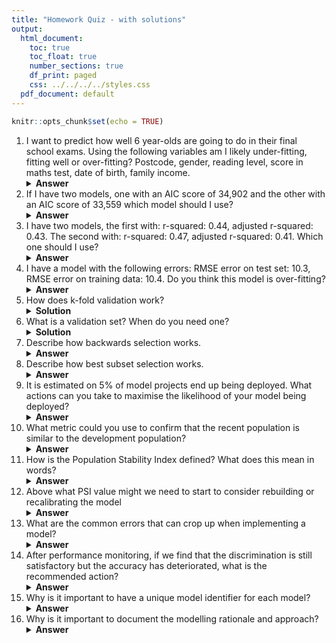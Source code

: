 ```yaml
---
title: "Homework Quiz - with solutions"
output:
  html_document:
    toc: true
    toc_float: true
    number_sections: true
    df_print: paged
    css: ../../../../styles.css
  pdf_document: default
---
```


```r
knitr::opts_chunk$set(echo = TRUE)
```

1. I want to predict how well 6 year-olds are going to do in their final school exams. Using the following variables am I likely under-fitting, fitting well or over-fitting? Postcode, gender, reading level, score in maths test, date of birth, family income.
<details>
<summary> **Answer** </summary>
Over-fitting. Remember that most people are uniquely identifiable by their postcode, gender and date of birth. If we include all these variable in our model, or model will not be finding patterns, but identifying individuals.
</details>

2. If I have two models, one with an AIC score of 34,902 and the other with an AIC score of 33,559 which model should I use?
<details>
<summary> **Answer** </summary>
The second one - lower AIC scores are better. 
Answer
</details>

3. I have two models, the first with: r-squared: 0.44, adjusted r-squared: 0.43. The second with: r-squared: 0.47, adjusted r-squared: 0.41. Which one should I use?
<details>
<summary> **Answer** </summary>
The first. Adjusted r-squared is a better measure, and this has a higher adjusted r-squared value.
</details>

4. I have a model with the following errors: RMSE error on test set: 10.3, RMSE error on training data: 10.4. Do you think this model is over-fitting?
<details>
<summary> **Answer** </summary>
No, since the error is similar on the test and on the train, the model is unlikely to be over-fitting. 
</details>

5. How does k-fold validation work?
<details>
<summary> **Solution** </summary>
You split your data in k "folds". For each fold, you fit on all the other data and test on that fold. Finally you measure average performance across all the folds.
</details>

6. What is a validation set? When do you need one?
<details>
<summary> **Solution** </summary>
A set that is used neither to test or train your models. Used as a final measure of accuracy. They are particularly useful when you are tuning hyper-parameters.
</details>


7. Describe how backwards selection works.
<details>
<summary> **Answer** </summary>
You start with a model that contains all the variables, then you remove variables one by one until you maximise some penalised measure of model fit.
</details>


8. Describe how best subset selection works.
<details>
<summary> **Answer** </summary>
You find every possible subset of variables in your model. You pick the model which scores best on some penalised measure of model fit.
</details>

9. It is estimated on 5% of model projects end up being deployed. What actions can you take to maximise the likelihood of your model being deployed?
<details>
<summary> **Answer** </summary>
Document from the outset, including rationale and approach, ensure the model validates on a recent data sample, check to ensure it does not contain illegal variables or proxies for these and ensure it can be physically implemented in a production system.
</details>

10. What metric could you use to confirm that the recent population is similar to the development population?
<details>
<summary> **Answer** </summary>
The Population Stability Index (PSI)
</details>

11. How is the Population Stability Index defined? What does this mean in words?
<details>
<summary> **Answer** </summary>
$$\textrm{PSI} = \Sigma{((\textrm{Actual %} - \textrm{Expected %}) \times \ln(\frac{\textrm{Actual %}}{\textrm{Expected %}}))}$$
The PSI is the sum of the difference in the distribution in bands multiplied by weight of evidence of that band
</details>

12. Above what PSI value might we need to start to consider rebuilding or recalibrating the model
<details>
<summary> **Answer** </summary>
0.1
</details>

13. What are the common errors that can crop up when implementing a model?
<details>
<summary> **Answer** </summary>
Incorrectly coded in the target system, required variable manipulations not possible in the target system and different interpretations of missing or null values
</details>

14. After performance monitoring, if we find that the discrimination is still satisfactory but the accuracy has deteriorated, what is the recommended action?
<details>
<summary> **Answer** </summary>
Recalibrate the model
</details>

15. Why is it important to have a unique model identifier for each model?
<details>
<summary> **Answer** </summary>
So that we have a clear audit trail for all automated decisions.
</details>

16. Why is it important to document the modelling rationale and approach?
<details>
<summary> **Answer** </summary>
To enable oversight and challenge throughout the model development process 
</details>


